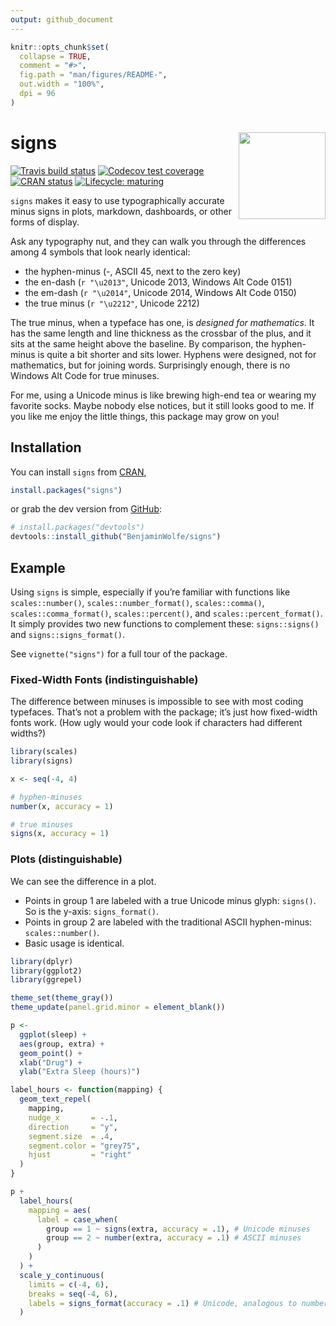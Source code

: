 ```yaml
---
output: github_document
---
```


<!-- README.md is generated from README.Rmd. Please edit that file -->

```r
knitr::opts_chunk$set(
  collapse = TRUE,
  comment = "#>",
  fig.path = "man/figures/README-",
  out.width = "100%",
  dpi = 96
)
```

# signs <a href='https://benjaminwolfe.github.io/signs/'><img src='man/figures/logo.svg' align="right" height="139" /></a>

<!-- badges: start -->
[![Travis build status](https://travis-ci.org/BenjaminWolfe/signs.svg?branch=master)](https://travis-ci.org/BenjaminWolfe/signs)
[![Codecov test coverage](https://codecov.io/gh/BenjaminWolfe/signs/branch/master/graph/badge.svg)](https://codecov.io/gh/BenjaminWolfe/signs?branch=master)
[![CRAN status](https://www.r-pkg.org/badges/version/signs)](https://CRAN.R-project.org/package=signs)
[![Lifecycle: maturing](https://img.shields.io/badge/lifecycle-maturing-blue.svg)](https://www.tidyverse.org/lifecycle/#maturing)
<!-- badges: end -->

`signs` makes it easy to use typographically accurate minus signs
in plots, markdown, dashboards, or other forms of display.

Ask any typography nut, and they can walk you through the differences
among 4 symbols that look nearly identical:

* the hyphen-minus (-, ASCII 45, next to the zero key)
* the en-dash (`r "\u2013"`, Unicode 2013, Windows Alt Code 0151)
* the em-dash (`r "\u2014"`, Unicode 2014, Windows Alt Code 0150)
* the true minus (`r "\u2212"`, Unicode 2212)

The true minus, when a typeface has one, is _designed for mathematics_.
It has the same length and line thickness as the crossbar of the plus,
and it sits at the same height above the baseline.
By comparison, the hyphen-minus is quite a bit shorter and sits lower.
Hyphens were designed, not for mathematics, but for joining words.
Surprisingly enough, there is no Windows Alt Code for true minuses.

For me, using a Unicode minus is like brewing high-end tea
or wearing my favorite socks.
Maybe nobody else notices, but it still looks good to me.
If you like me enjoy the little things,
this package may grow on you!

## Installation

You can install `signs` from [CRAN](https://cran.r-project.org/package=signs),

``` r
install.packages("signs")
```

or grab the dev version from [GitHub](https://github.com/BenjaminWolfe/signs):

``` r
# install.packages("devtools")
devtools::install_github("BenjaminWolfe/signs")
```

## Example

Using `signs` is simple, especially if you're familiar with functions like
`scales::number()`, `scales::number_format()`,
`scales::comma()`, `scales::comma_format()`,
`scales::percent()`, and `scales::percent_format()`.
It simply provides two new functions to complement these:
`signs::signs()` and `signs::signs_format()`.

See `vignette("signs")` for a full tour of the package.

### Fixed-Width Fonts (indistinguishable)

The difference between minuses is impossible to see with most coding typefaces.
That's not a problem with the package; it's just how fixed-width fonts work.
(How ugly would your code look if characters had different widths?)

```r
library(scales)
library(signs)

x <- seq(-4, 4)

# hyphen-minuses
number(x, accuracy = 1)

# true minuses
signs(x, accuracy = 1)
```

### Plots (distinguishable)

We can see the difference in a plot.

* Points in group 1 are labeled
  with a true Unicode minus glyph: `signs()`.
  So is the y-axis: `signs_format()`.
* Points in group 2 are labeled
  with the traditional ASCII hyphen-minus: `scales::number()`.
* Basic usage is identical.

```r
library(dplyr)
library(ggplot2)
library(ggrepel)

theme_set(theme_gray())
theme_update(panel.grid.minor = element_blank())

p <- 
  ggplot(sleep) +
  aes(group, extra) +
  geom_point() +
  xlab("Drug") +
  ylab("Extra Sleep (hours)")

label_hours <- function(mapping) {
  geom_text_repel(
    mapping,
    nudge_x       = -.1,
    direction     = "y",
    segment.size  = .4,
    segment.color = "grey75",
    hjust         = "right"
  )
}

p +
  label_hours(
    mapping = aes(
      label = case_when(
        group == 1 ~ signs(extra, accuracy = .1), # Unicode minuses
        group == 2 ~ number(extra, accuracy = .1) # ASCII minuses
      )
    )
  ) +
  scale_y_continuous(
    limits = c(-4, 6),
    breaks = seq(-4, 6),
    labels = signs_format(accuracy = .1) # Unicode, analogous to number_format() 
  )
```
